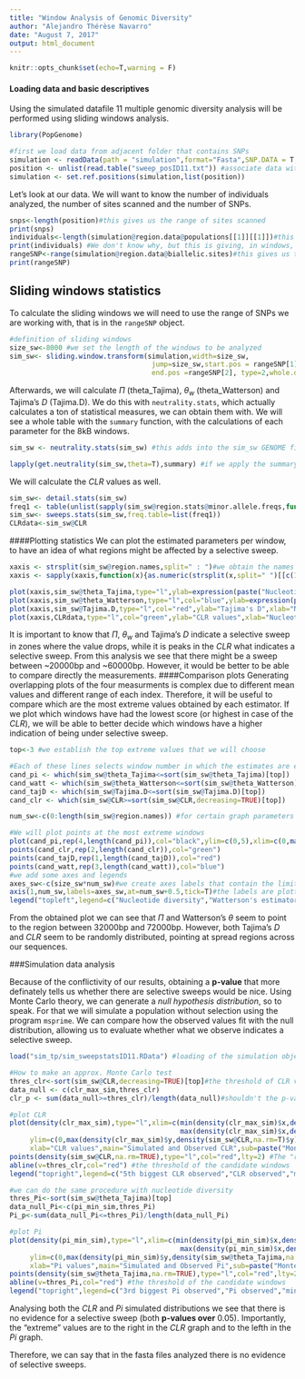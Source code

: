 ```yaml
---
title: "Window Analysis of Genomic Diversity"
author: "Alejandro Thérèse Navarro"
date: "August 7, 2017"
output: html_document
---
```

```r
knitr::opts_chunk$set(echo=T,warning = F)
```

#### Loading data and basic descriptives

Using the simulated datafile 11 multiple genomic diversity analysis will be performed using sliding windows analysis.
```r
library(PopGenome)

#first we load data from adjacent folder that contains SNPs
simulation <- readData(path = "simulation",format="Fasta",SNP.DATA = T,progress_bar_switch=F)
position <- unlist(read.table("sweep_posID11.txt")) #associate data with positions
simulation <- set.ref.positions(simulation,list(position))
```

Let's look at our data. We will want to know the number of individuals analyzed, the number of sites scanned and the number of SNPs.
```r
snps<-length(position)#this gives us the range of sites scanned
print(snps)
individuals<-length(simulation@region.data@populations[[1]][[1]])#this gives us the number of haplotypes in our data. 
print(individuals) #We don't know why, but this is giving, in windows, 60 individuals rather than 30 (?)
rangeSNP<-range(simulation@region.data@biallelic.sites)#this gives us the length of bp covered by our SNP data
print(rangeSNP)
```

## Sliding windows statistics

To calculate the sliding windows we will need to use the range of SNPs we are working with, that is in the `rangeSNP` object. 
```r
#definition of sliding windows
size_sw<-8000 #we set the length of the windows to be analyzed
sim_sw<- sliding.window.transform(simulation,width=size_sw,
                                   jump=size_sw,start.pos = rangeSNP[1],
                                   end.pos =rangeSNP[2], type=2,whole.data=TRUE)
```

Afterwards, we will calculate $\Pi$ (theta_Tajima), $\theta_w$ (theta_Watterson) and Tajima's $D$ (Tajima.D). We do this with `neutrality.stats`, which actually calculates a ton of statistical measures, we can obtain them with. We will see a whole table with the `summary` function, with the calculations of each parameter for the 8kB windows.
```r
sim_sw <- neutrality.stats(sim_sw) #this adds into the sim_sw GENOME file a series of diversity statistics, including 
```
```r
lapply(get.neutrality(sim_sw,theta=T),summary) #if we apply the summary function to the list of results we have observed with the lapply function, we can see a set of summaries of all the indexes calculated. 
```

We will calculate the $CLR$ values as well.
```r
sim_sw<- detail.stats(sim_sw)
freq1 <- table(unlist(sapply(sim_sw@region.stats@minor.allele.freqs,function(x){return(x[1,])})))
sim_sw<- sweeps.stats(sim_sw,freq.table=list(freq1))
CLRdata<-sim_sw@CLR
```
####Plotting statistics
We can plot the estimated parameters per window, to have an idea of what regions might be affected by a selective sweep.
```r
xaxis <- strsplit(sim_sw@region.names,split=" : ")#we obtain the names of the window margins
xaxis <- sapply(xaxis,function(x){as.numeric(strsplit(x,split=" ")[[c(1,1)]])})#we put them into xaxis object

plot(xaxis,sim_sw@theta_Tajima,type="l",ylab=expression(paste("Nucleotide diversity ",Pi)),xlab="Nucleotide positions",main=expression(paste(Pi,"per window")))
plot(xaxis,sim_sw@theta_Watterson,type="l",col="blue",ylab=expression(paste("Watterson ",theta)),xlab="Nucleotide positions",main=expression(paste("Watterson's",theta,"per window")))
plot(xaxis,sim_sw@Tajima.D,type="l",col="red",ylab="Tajima's D",xlab="Nucleotide positions",main="Tajima's D per window")
plot(xaxis,CLRdata,type="l",col="green",ylab="CLR values",xlab="Nucleotide positions",main="CLR per window")
```

It is important to know that  $\Pi$, $\theta_w$ and Tajima's $D$ indicate a selective sweep in zones where the value drops, while it is peaks in the $CLR$ what indicates a selective sweep. From this analysis we see that there might be a sweep between ~20000bp and ~60000bp. However, it would be better to be able to compare directly the measurements.
####Comparison plots
Generating overlapping plots of the four measurments is complex due to different mean values and different range of each index. Therefore, it will be useful to compare which are the most extreme values obtained by each estimator. If we plot which windows have had the lowest score (or highest in case of the $CLR$), we will be able to better decide which windows have a higher indication of being under selective sweep.
```r
top<-3 #we establish the top extreme values that we will choose

#Each of these lines selects window number in which the estimates are equal or smaller (except for CLR, where we take the highest) to the 5th most extreme value of the estimator. This will be the points we want to plot. 
cand_pi <- which(sim_sw@theta_Tajima<=sort(sim_sw@theta_Tajima)[top])
cand_watt <- which(sim_sw@theta_Watterson<=sort(sim_sw@theta_Watterson)[top])
cand_tajD <- which(sim_sw@Tajima.D<=sort(sim_sw@Tajima.D)[top])
cand_clr <- which(sim_sw@CLR>=sort(sim_sw@CLR,decreasing=TRUE)[top])

num_sw<-c(0:length(sim_sw@region.names)) #for certain graph parameters it is useful to have a vector containing the window numbers

#We will plot points at the most extreme windows
plot(cand_pi,rep(4,length(cand_pi)),col="black",ylim=c(0,5),xlim=c(0,max(num_sw)+1),xlab="nucleotide position",ylab="",xaxt="n",main="Most extremes windows")
points(cand_clr,rep(2,length(cand_clr)),col="green")
points(cand_tajD,rep(1,length(cand_tajD)),col="red")
points(cand_watt,rep(3,length(cand_watt)),col="blue")
#we add some axes and legends
axes_sw<-c(size_sw*num_sw)#we create axes labels that contain the limits of each window
axis(1,num_sw,labels=axes_sw,at=num_sw+0.5,tick=T)#the labels are plotted so that the points are plotted in the middle of two axis ticks
legend("topleft",legend=c("Nucleotide diversity","Watterson's estimator","CLR","Tajima's D"),col=c("black","blue","green","red"),lty=c(1,1,1,1),bty="n")
```

From the obtained plot we can see that $\Pi$ and Watterson's $\theta$ seem to point to the region between 32000bp and 72000bp. However, both Tajima's $D$ and $CLR$ seem to be randomly distributed, pointing at spread regions across our sequences.

###Simulation data analysis

Because of the conflictivity of our results, obtaining a **p-value** that more definately tells us whether there are selective sweeps would be nice. Using Monte Carlo theory, we can generate a _null hypothesis distribution_, so to speak. For that we will simulate a population without selection using the program `msprime`. We can compare how the observed values fit with the null distribution, allowing us to evaluate whether what we observe indicates a selective sweep.
```r
load("sim_tp/sim_sweepstatsID11.RData") #loading of the simulation objects

#How to make an approx. Monte Carlo test 
thres_clr<-sort(sim_sw@CLR,decreasing=TRUE)[top]#the threshold of CLR values (our top most extreme CLR value)
data_null <- c(clr_max_sim,thres_clr)
clr_p <- sum(data_null>=thres_clr)/length(data_null)#shouldn't the p-value be calculated including all the values over the threshold in the "real data"?

#plot CLR
plot(density(clr_max_sim),type="l",xlim=c(min(density(clr_max_sim)$x,density(sim_sw@CLR)$x),
                                          max(density(clr_max_sim)$x,density(sim_sw@CLR)$x)),
     ylim=c(0,max(density(clr_max_sim)$y,density(sim_sw@CLR,na.rm=T)$y)),
     xlab="CLR values",main="Simulated and Observed CLR",sub=paste("Monte Carlo p-value test =",round(clr_p,digits=2)))
points(density(sim_sw@CLR,na.rm=TRUE),type="l",col="red",lty=2) #The "real data"
abline(v=thres_clr,col="red") #the threshold of the candidate windows
legend("topright",legend=c("5th biggest CLR observed","CLR observed","maximum CLR under SNM (via simulation)"),col=c("red","red","black"),lty=c(1,2,1))

#we can do the same procedure with nucleotide diversity
thres_Pi<-sort(sim_sw@theta_Tajima)[top]
data_null_Pi<-c(pi_min_sim,thres_Pi)
Pi_p<-sum(data_null_Pi<=thres_Pi)/length(data_null_Pi)

#plot Pi
plot(density(pi_min_sim),type="l",xlim=c(min(density(pi_min_sim)$x,density(sim_sw@theta_Tajima)$x),
                                          max(density(pi_min_sim)$x,density(sim_sw@theta_Tajima)$x)),
     ylim=c(0,max(density(pi_min_sim)$y,density(sim_sw@theta_Tajima,na.rm=T)$y)),
     xlab="Pi values",main="Simulated and Observed Pi",sub=paste("Monte Carlo p-value test =",round(Pi_p,digits=2)))
points(density(sim_sw@theta_Tajima,na.rm=TRUE),type="l",col="red",lty=2) #The "real data"
abline(v=thres_Pi,col="red") #the threshold of the candidate windows
legend("topright",legend=c("3rd biggest Pi observed","Pi observed","minimum Pi under SNM (via simulation)"),col=c("red","red","black"),lty=c(1,2,1))
```

Analysing both the $CLR$ and $Pi$ simulated distributions we see that there is no evidence for a selective sweep (both **p-values over** 0.05). Importantly, the "extreme" values are to the right in the $CLR$ graph and to the lefth in the $Pi$ graph.

Therefore, we can say that in the fasta files analyzed there is no evidence of selective sweeps.